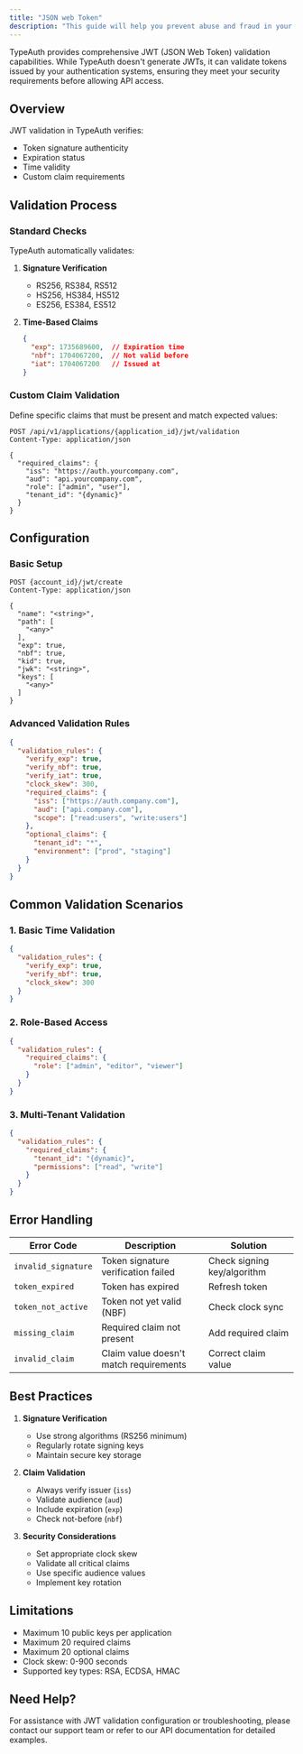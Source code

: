 ```yaml
---
title: "JSON web Token"
description: "This guide will help you prevent abuse and fraud in your application"
---
```


TypeAuth provides comprehensive JWT (JSON Web Token) validation capabilities. While TypeAuth doesn't generate JWTs, it can validate tokens issued by your authentication systems, ensuring they meet your security requirements before allowing API access.

## Overview

JWT validation in TypeAuth verifies:
- Token signature authenticity
- Expiration status
- Time validity
- Custom claim requirements

## Validation Process

### Standard Checks

TypeAuth automatically validates:

1. **Signature Verification**
   - RS256, RS384, RS512
   - HS256, HS384, HS512
   - ES256, ES384, ES512

2. **Time-Based Claims**
   ```json
   {
     "exp": 1735689600,  // Expiration time
     "nbf": 1704067200,  // Not valid before
     "iat": 1704067200   // Issued at
   }
   ```

### Custom Claim Validation

Define specific claims that must be present and match expected values:

```http
POST /api/v1/applications/{application_id}/jwt/validation
Content-Type: application/json

{
  "required_claims": {
    "iss": "https://auth.yourcompany.com",
    "aud": "api.yourcompany.com",
    "role": ["admin", "user"],
    "tenant_id": "{dynamic}"
  }
}
```

## Configuration

### Basic Setup

```http
POST {account_id}/jwt/create
Content-Type: application/json

{
  "name": "<string>",
  "path": [
    "<any>"
  ],
  "exp": true,
  "nbf": true,
  "kid": true,
  "jwk": "<string>",
  "keys": [
    "<any>"
  ]
}
```

### Advanced Validation Rules

```json
{
  "validation_rules": {
    "verify_exp": true,
    "verify_nbf": true,
    "verify_iat": true,
    "clock_skew": 300,
    "required_claims": {
      "iss": ["https://auth.company.com"],
      "aud": ["api.company.com"],
      "scope": ["read:users", "write:users"]
    },
    "optional_claims": {
      "tenant_id": "*",
      "environment": ["prod", "staging"]
    }
  }
}
```



## Common Validation Scenarios

### 1. Basic Time Validation
```json
{
  "validation_rules": {
    "verify_exp": true,
    "verify_nbf": true,
    "clock_skew": 300
  }
}
```

### 2. Role-Based Access
```json
{
  "validation_rules": {
    "required_claims": {
      "role": ["admin", "editor", "viewer"]
    }
  }
}
```

### 3. Multi-Tenant Validation
```json
{
  "validation_rules": {
    "required_claims": {
      "tenant_id": "{dynamic}",
      "permissions": ["read", "write"]
    }
  }
}
```

## Error Handling

| Error Code | Description | Solution |
|------------|-------------|----------|
| `invalid_signature` | Token signature verification failed | Check signing key/algorithm |
| `token_expired` | Token has expired | Refresh token |
| `token_not_active` | Token not yet valid (NBF) | Check clock sync |
| `missing_claim` | Required claim not present | Add required claim |
| `invalid_claim` | Claim value doesn't match requirements | Correct claim value |

## Best Practices

1. **Signature Verification**
   - Use strong algorithms (RS256 minimum)
   - Regularly rotate signing keys
   - Maintain secure key storage

2. **Claim Validation**
   - Always verify issuer (`iss`)
   - Validate audience (`aud`)
   - Include expiration (`exp`)
   - Check not-before (`nbf`)

3. **Security Considerations**
   - Set appropriate clock skew
   - Validate all critical claims
   - Use specific audience values
   - Implement key rotation

## Limitations

- Maximum 10 public keys per application
- Maximum 20 required claims
- Maximum 20 optional claims
- Clock skew: 0-900 seconds
- Supported key types: RSA, ECDSA, HMAC

## Need Help?

For assistance with JWT validation configuration or troubleshooting, please contact our support team or refer to our API documentation for detailed examples.